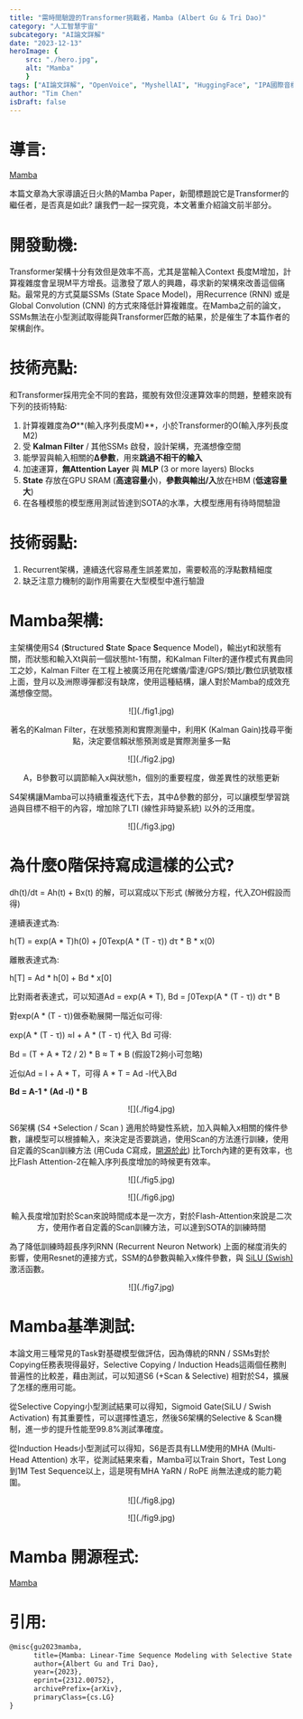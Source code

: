 ```yaml
---
title: "需時間驗證的Transformer挑戰者，Mamba (Albert Gu & Tri Dao)"
category: "人工智慧宇宙"
subcategory: "AI論文詳解"
date: "2023-12-13"
heroImage: { 
    src: "./hero.jpg",
    alt: "Mamba"
    }
tags: ["AI論文詳解", "OpenVoice", "MyshellAI", "HuggingFace", "IPA國際音標", "文生語音", "AutoEncoder", "開源獨家模型", "模型", "語言", "論文", "學習", "輸入", "3A", "中文", "維基百科"]
author: "Tim Chen"
isDraft: false
---
```

# 導言:
[Mamba](https://arxiv.org/abs/2312.00752)

本篇文章為大家導讀近日火熱的Mamba Paper，新聞標題說它是Transformer的繼任者，是否真是如此? 讓我們一起一探究竟，本文著重介紹論文前半部分。

# 開發動機:
Transformer架構十分有效但是效率不高，尤其是當輸入Context 長度M增加，計算複雜度會呈現M平方增長。這激發了眾人的興趣，尋求新的架構來改善這個痛點。最常見的方式莫屬SSMs (State Space Model)，用Recurrence (RNN) 或是 Global Convolution (CNN) 的方式來降低計算複雜度。在Mamba之前的論文，SSMs無法在小型測試取得能與Transformer匹敵的結果，於是催生了本篇作者的架構創作。

# 技術亮點:
和Transformer採用完全不同的套路，擺脫有效但沒運算效率的問題，整體來說有下列的技術特點:

1. 計算複雜度為***O*****(輸入序列長度M)**，小於Transformer的O(輸入序列長度M2)
2. 受 **Kalman Filter** / 其他SSMs 啟發，設計架構，充滿想像空間
3. 能學習與輸入相關的**Δ參數**，用來**跳過不相干的輸入**
4. 加速運算，**無Attention Layer** 與 **MLP** (3 or more layers) Blocks
5. **State** 存放在GPU SRAM (**高速容量小**)，**參數與輸出/入**放在HBM (**低速容量大**)
6. 在各種模態的模型應用測試皆達到SOTA的水準，大模型應用有待時間驗證

# 技術弱點:
1. Recurrent架構，連續迭代容易產生誤差累加，需要較高的浮點數精細度
2. 缺乏注意力機制的副作用需要在大型模型中進行驗證

# Mamba架構:
主架構使用S4 (**S**tructured **S**tate **S**pace **S**equence Model)，輸出yt和狀態有關，而狀態和輸入Xt與前一個狀態ht-1有關，和Kalman Filter的運作模式有異曲同工之妙，Kalman Filter 在工程上被廣泛用在陀螺儀/雷達/GPS/類比/數位訊號取樣上面，登月以及洲際導彈都沒有缺席，使用這種結構，讓人對於Mamba的成效充滿想像空間。

<p align="center">![](./fig1.jpg)</p>
<p align="center">著名的Kalman Filter，在狀態預測和實際測量中，利用K (Kalman Gain)找尋平衡點，決定要信賴狀態預測或是實際測量多一點</p>

<p align="center">![](./fig2.jpg)</p>
<p align="center">A，B參數可以調節輸入x與狀態h，個別的重要程度，做差異性的狀態更新</p>


S4架構讓Mamba可以持續重複迭代下去，其中Δ參數的部分，可以讓模型學習跳過與目標不相干的內容，增加除了LTI (線性非時變系統) 以外的泛用度。

<p align="center">![](./fig3.jpg)</p>

# 為什麼0階保持寫成這樣的公式? 
dh(t)/dt = Ah(t) + Bx(t) 的解，可以寫成以下形式 (解微分方程，代入ZOH假設而得)

連續表達式為:

h(T) = exp(A * T)h(0) + ∫0Texp(A * (T - τ)) dτ * B * x(0)

離散表達式為:

h[T] = Ad * h[0] + Bd * x[0]

比對兩者表達式，可以知道Ad = exp(A * T), Bd = ∫0Texp(A * (T - τ)) dτ * B

對exp(A * (T - τ))做泰勒展開一階近似可得:

exp(A * (T - τ)) ≈Ⅰ + A * (T - τ) 代入 Bd 可得:

Bd = (T + A * T2 / 2) * B ​≈ T * B (假設T2夠小可忽略)

近似Ad = Ⅰ + A * T，可得 A * T = Ad -Ⅰ代入Bd

**Bd = A-1 * (Ad -Ⅰ) * B**

<p align="center">![](./fig4.jpg)</p>

S6架構 (S4 +Selection / Scan ) 適用於時變性系統，加入與輸入x相關的條件參數，讓模型可以根據輸入，來決定是否要跳過，使用Scan的方法進行訓練，使用自定義的Scan訓練方法 (用Cuda C寫成，[開源於此](https://github.com/state-spaces/mamba/tree/main/csrc/selective_scan)) 比Torch內建的更有效率，也比Flash Attention-2在輸入序列長度增加的時候更有效率。

<p align="center">![](./fig5.jpg)</p>
<p align="center">![](./fig6.jpg)</p>
<p align="center">輸入長度增加對於Scan來說時間成本是一次方，對於Flash-Attention來說是二次方，使用作者自定義的Scan訓練方法，可以達到SOTA的訓練時間</p>

為了降低訓練時超長序列RNN (Recurrent Neuron Network) 上面的梯度消失的影響，使用Resnet的連接方式，SSM的Δ參數與輸入x條件參數，與 [SiLU (Swish)](https://paperswithcode.com/method/silu) 激活函數。

<p align="center">![](./fig7.jpg)</p>

# Mamba基準測試:
本論文用三種常見的Task對基礎模型做評估，因為傳統的RNN / SSMs對於Copying任務表現得最好，Selective Copying / Induction Heads這兩個任務則普遍性的比較差，藉由測試，可以知道S6 (+Scan & Selective) 相對於S4，擴展了怎樣的應用可能。

從Selective Copying小型測試結果可以得知，Sigmoid Gate(SiLU / Swish Activation) 有其重要性，可以選擇性遺忘，然後S6架構的Selective & Scan機制，進一步的提升性能至99.8%測試準確度。

從Induction Heads小型測試可以得知，S6是否具有LLM使用的MHA (Multi-Head Attention) 水平，從測試結果來看，Mamba可以Train Short，Test Long 到1M Test Sequence以上，這是現有MHA YaRN / RoPE 尚無法達成的能力範圍。

<p align="center">![](./fig8.jpg)</p>
<p align="center">![](./fig9.jpg)</p>

# Mamba 開源程式:
[Mamba](https://github.com/state-spaces/mamba)

# 引用:
```markdown
@misc{gu2023mamba,
      title={Mamba: Linear-Time Sequence Modeling with Selective State Spaces}, 
      author={Albert Gu and Tri Dao},
      year={2023},
      eprint={2312.00752},
      archivePrefix={arXiv},
      primaryClass={cs.LG}
}
```